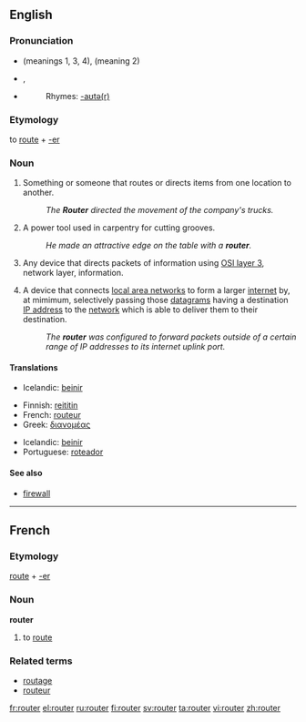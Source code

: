 ==English==

===Pronunciation===
*{{IPA|/'ɹu:tə/}} (meanings 1, 3, 4), {{IPA|/'ɹaʊtə/}} (meaning 2) {{italbrac|UK}}
*{{IPA|/'ɹaʊtɚr/}}, {{SAMPA|/raUt3r/}} {{italbrac|US}}
*{{audio|en-uk-router.ogg|Audio (UK)}}
*:Rhymes: [[Rhymes:English:-aʊtə(r)|-aʊtə(r)]]

===Etymology===
to [[route#Verb|route]] + [[-er]]

===Noun===
{{en-noun}}

# Something or someone that routes or directs items from one location to another.
#: ''The '''Router''' directed the movement of the company's trucks.''
# A power tool used in carpentry for cutting grooves.
#: ''He made an attractive edge on the table with a '''router'''.''
# {{context|Communications}} Any device that directs packets of information using [[OSI layer 3]], network layer, information.
# {{internet}} A device that connects [[LAN|local area networks]] to form a larger [[internet]] by, at mimimum, selectively passing those [[datagram]]s having a destination [[IP address]] to the [[network]] which is able to deliver them to their destination.
#: ''The '''router''' was configured to forward packets outside of a certain range of IP addresses to its internet uplink port.''
{{wikipedia}}

====Translations====
{{trans-top|Something or someone that routes or directs items from one location to another}}
{{trans-mid}}
{{trans-bottom}}

{{trans-top|A power tool}}
{{trans-mid}}
{{trans-bottom}}

{{trans-top|Any device that directs packets of information using OSI layer 3}}
*Icelandic: [[beinir]] {{m}}
{{trans-mid}}
{{trans-bottom}}

{{trans-top|A device that connects local area networks to form a larger internet}}
*Finnish: [[reititin]]
*French: [[routeur]]
*Greek: [[διανομέας]] {{m}}
{{trans-mid}}
*Icelandic: [[beinir]] {{m}}
*Portuguese: [[roteador]] {{m}}
{{trans-bottom}}

====See also====
{{wikipedia|wood router}}
* {{Internet}} [[firewall]]

----

==French==

===Etymology===
[[route]] + [[-er#French|-er]]

===Noun===
'''router'''

# to [[route#Verb|route]]

===Related terms===
*[[routage]]
*[[routeur]]

[[fr:router]]
[[el:router]]
[[ru:router]]
[[fi:router]]
[[sv:router]]
[[ta:router]]
[[vi:router]]
[[zh:router]]